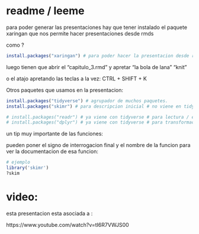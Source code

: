 # readme / leeme 

para poder generar las presentaciones 
hay que tener instalado el paquete xaringan
que nos permite hacer presentaciones desde rmds

como ? 

```r
install.packages("xaringan") # para poder hacer la presentacion desde rmd
```

luego tienen que abrir el "capitulo_3.rmd" y apretar "la bola de lana " 
"knit" 

o el atajo apretando las teclas a la vez: 
CTRL + SHIFT + K


Otros paquetes que usamos en la presentacion: 

```r
install.packages("tidyverse") # agrupador de muchos paquetes.
install.packages("skimr") # para descripcion inicial # no viene en tidyverse

# install.packages("readr") # ya viene con tidyverse # para lectura / escritura csvs
# install.packages("dplyr") # ya viene con tidyverse # para transformaciones / explracion datos

```

un tip muy importante de las funciones: 

pueden poner el signo de interrogacion final y el nombre de la funcion para ver la documentacion de esa funcion: 

```r
# ejemplo
library('skimr')
?skim
```

# video: 

esta presentacion esta asociada a : 

https://www.youtube.com/watch?v=tI6R7VWJS00